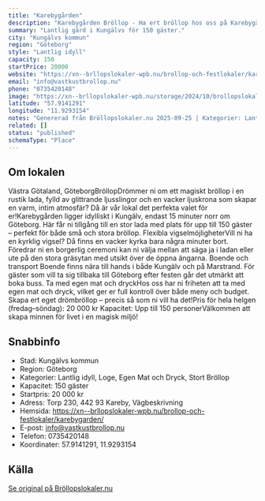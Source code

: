 ```yaml
---
title: "Karebygården"
description: "Karebygården Bröllop - Ha ert bröllop hos oss på Karebygården. Se vår fina Bröllopslokal. Skicka gärna en förfrågan så hjälper vi Er!"
summary: "Lantlig gård i Kungälvs för 150 gäster."
city: "Kungälvs kommun"
region: "Göteborg"
style: "Lantlig idyll"
capacity: 150
startPrice: 20000
website: "https://xn--brllopslokaler-wpb.nu/brollop-och-festlokaler/karebygarden/"
email: "info@vastkustbrollop.nu"
phone: "0735420148"
image: "https://xn--brllopslokaler-wpb.nu/storage/2024/10/brollopslokal-kungalv-brollop-vastkusten-6-1.jpg"
latitude: "57.9141291"
longitude: "11.9293154"
notes: "Genererad från Bröllopslokaler.nu 2025-09-25 | Kategorier: Lantlig idyll, Loge, Egen Mat och Dryck, Stort Bröllop"
related: []
status: "published"
schemaType: "Place"
---
```


## Om lokalen

Västra Götaland, GöteborgBröllopDrömmer ni om ett magiskt bröllop i en rustik lada, fylld av glittrande ljusslingor och en vacker ljuskrona som skapar en varm, intim atmosfär? Då är vår lokal det perfekta valet för er!Karebygården ligger idylliskt i Kungälv, endast 15 minuter norr om Göteborg. Här får ni tillgång till en stor lada med plats för upp till 150 gäster – perfekt för både små och stora bröllop. Flexibla vigselmöjligheterVill ni ha en kyrklig vigsel? Då finns en vacker kyrka bara några minuter bort. Föredrar ni en borgerlig ceremoni kan ni välja mellan att säga ja i ladan eller ute på den stora gräsytan med utsikt över de öppna ängarna. Boende och transport Boende finns nära till hands i både Kungälv och på Marstrand. För gäster som vill ta sig tillbaka till Göteborg efter festen går det utmärkt att boka buss. Ta med egen mat och dryckHos oss har ni friheten att ta med egen mat och dryck, vilket ger er full kontroll över både meny och budget. Skapa ert eget drömbröllop – precis så som ni vill ha det!Pris för hela helgen (fredag–söndag): 20 000 kr Kapacitet: Upp till 150 personerVälkommen att skapa minnen för livet i en magisk miljö!

## Snabbinfo

- Stad: Kungälvs kommun
- Region: Göteborg
- Kategorier: Lantlig idyll, Loge, Egen Mat och Dryck, Stort Bröllop
- Kapacitet: 150 gäster
- Startpris: 20 000 kr
- Adress: Torp 230, 442 93 Kareby, Vägbeskrivning
- Hemsida: https://xn--brllopslokaler-wpb.nu/brollop-och-festlokaler/karebygarden/
- E-post: info@vastkustbrollop.nu
- Telefon: 0735420148
- Koordinater: 57.9141291, 11.9293154

## Källa

[Se original på Bröllopslokaler.nu](https://xn--brllopslokaler-wpb.nu/brollop-och-festlokaler/karebygarden/)
